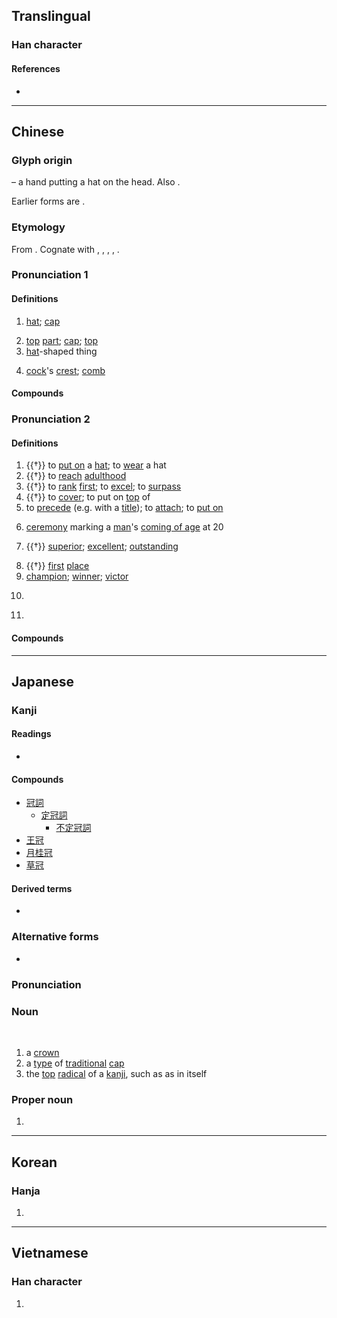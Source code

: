 {{character info/new}}
{{also|冦}}
==Translingual==

===Han character===
{{Han char|rn=14|rad=冖|as=07|sn=9|four=37214|canj=BMUI|ids=⿱冖㝴}}

====References====
* {{Han ref|kx=0130.230|dkj=01580|dj=0292.270|hdz=10303.180|uh=51A0|ud=20896|bh=AB61|bd=43873}}

----

==Chinese==
{{zh-forms|alt=𠖌,𠙙,𠜍,𢃙}}

===Glyph origin===
{{Han etym}}
{{Han compound|冖|元|寸|ls=psc|c1=s|c2=p|c3=s|t1=hat|t2=head|t3=hand}} – a hand putting a hat on the head. Also {{liushu|ic|nocap=1|adj=y}}.

Earlier forms are {{Han compound|冃|元|ls=psc|c1=s|c2=p|t1=hat|nocap=1|adj=y}}.

===Etymology===
From {{inh|zh|sit-pro|*(g/k)wa-n||to put on; to wear; to clothe}}. Cognate with {{cog|bo|བགོ||to put on; to wear; clothing}}, {{m|bo|གོས||clothes; garments; dress}}, {{m|bo|གོན}}, {{m|bo|གྱོན||to put on; to wear}}, {{m|bo|སྐོན||to dress; to clothe}}.

===Pronunciation 1===
{{zh-pron
|m=guān
|c=gun1
|h=pfs=kôn
|md=guăng
|mn=koàn
|w=1kuoe
|mc=1
|oc=1,1
|cat=n
}}

====Definitions====
{{zh-hanzi}}

# [[hat]]; [[cap]]
#: {{zh-x|皇冠{guān}|crown}}
# [[top]] [[part]]; [[cap]]; [[top]]
# [[hat]]-shaped thing
#: {{zh-x|花冠{guān}|wreath; crown}}
#: {{zh-x|雞冠{guān}|cockscomb}}
# [[cock]]'s [[crest]]; [[comb]]

====Compounds====
{{zh-der|不冠不帶|倒冠落佩|儒冠|優孟衣冠|免冠|免冠解印|冠冕|冠冕堂皇|冠冕衣裳|冠子|冠子蟲|冠履|冠履倒易|冠履倒置|冠履無爽|冠帔|冠帶|冠帶官|冠族|冠服|冠毛|冠狀動脈|冠狀動脈硬化症|冠玉|冠芽|冠蓋|冠蓋如雲|冠蓋相屬|冠蓋相望|冠蓋雲集|冠蓋高舉|冠道履仁|加冠|加冠進祿|南冠|南冠楚囚|南州冠冕|合瓣花冠|后冠|國冠|壺狀花冠|天冠地屨|女冠|峨冠|峨冠博帶|巾冠|平天冠|張冠李戴|彈冠|彈冠振衣|彈冠相慶|彈冠結綬|怒髮衝冠|披髮纓冠|挂冠|挂衣冠|掛冠|掛冠歸里|掛冠而去|新沐者必彈冠，新浴者必振衣|月桂冠|木猴而冠|束帶頂冠|束髮金冠|桂冠|桂冠詩人|極冠|正冠李下|正冠納履|沐猴而冠|沐猴衣冠|法冠|漏斗狀花冠|濯纓彈冠|獬豸冠|王冠|王貢彈冠|瓜田不納履，李下不整冠|皇冠|皮冠|素冠|縞冠|纓冠|罟罟冠|美如冠玉|羽冠|肉冠|花冠|蟬冠|衝冠|衝冠髮怒|衣冠|衣冠不整|衣冠中人|衣冠優孟|衣冠冢|衣冠塚|衣冠子女|衣冠文物|衣冠梟獍|衣冠楚楚|衣冠沐猴|衣冠濟楚|衣冠濟濟|衣冠甚偉|衣冠盛事|衣冠禮樂|衣冠禽獸|衣冠緒餘|衣冠藍縷|衣冠赫奕|衣冠輻湊|衣冠雲集|衣冠齊楚|紫金冠|被髮纓冠|裂冠毀冕|角冠|貂蟬冠|貢禹彈冠|輻狀花冠|通天冠|進賢冠|道冠兒|道袍竹冠|金冠|雞冠|雞冠石|雞冠花|離瓣花冠|面如冠玉|馬冠|高冠博帶|高冠敞袖|髮上指冠|髮上衝冠|髮踊衝冠|鳳冠|鳳冠霞帔|鵔鸃冠|鶡冠|鶡冠子|鷸冠|鹿皮冠|黃冠|黑冠麻鷺|齒冠|冠帶流傳|冠帶之國}}

===Pronunciation 2===
{{zh-pron
|m=guàn
|c=gun3
|h=pfs=kon
|md=guáng
|mn=qz,twv,xm,zz:koàn/tw:koan
|w=2kuoe
|mc=2
|oc=2,2
|cat=v,a,n,pn
}}

====Definitions====
{{zh-hanzi}}

# {{†}} to [[put on]] a [[hat]]; to [[wear]] a hat
# {{†}} {{lb|zh|of a male}} to [[reach]] [[adulthood]]
# {{†}} to [[rank]] [[first]]; to [[excel]]; to [[surpass]]
# {{†}} to [[cover]]; to put on [[top]] of
# to [[precede]] (e.g. with a [[title]]); to [[attach]]; to [[put on]]
# {{lb|zh|historical}} [[ceremony]] marking a [[man]]'s [[coming of age]] at 20
# {{†}} [[superior]]; [[excellent]]; [[outstanding]]
#: {{zh-x|冠軍|champion}}
# {{†}} [[first]] [[place]]
# [[champion]]; [[winner]]; [[victor]]
# {{lb|zh|linguistics}} {{zh-short|冠詞|[[article]]}}
# {{surname|lang=zh}}

====Compounds====
{{zh-der|fold=1|三冠王|不定冠詞|冠世之才|冠子|冠禮|冠絕|冠絕古今|冠群|冠者|冠詞|冠軍|冠軍賽|勇冠三軍|及冠|奪冠|弱冠|未冠|氣冠三軍|沐猴冠冕|濯冠|笄冠|美冠一方|虎而冠|豔冠群芳|貴冠履，忘頭足|超今冠古|連冠|冠亞軍}}

----

==Japanese==

===Kanji===
{{ja-kanji|grade=c|rs=冖07}}

====Readings====
* {{ja-readings|goon=[[かん]] (kan)|kanon=[[かん]] (kan)|kun=[[かんむり]] (kanmuri)}}

====Compounds====
* [[冠詞]]
** [[定冠詞]]
*** [[不定冠詞]]
* [[王冠]]
* [[月桂冠]]
* [[草冠]]

====Derived terms====
* {{l|ja|瓜田に履を納れず、李下に冠を正さず}}

===Alternative forms===
{{wikipedia|lang=ja}}
{{ja-kanjitab|yomi=o|かん}}
{{ja-kanjitab|yomi=irr|sort=かぶり|かんむり|k1=かぶり}}
{{ja-kanjitab|yomi=irr|sort=かむり|かんむり|k1=かむり}}
{{ja-kanjitab|yomi=k|かんむり}}
* {{ja-r|被り|かぶり}}

===Pronunciation===
{{ja-pron|acc2=3|y=k|かんむり|acc=h}}
{{ja-pron|acc=h|y=i|かむり}}
{{ja-pron|acc=3|y=i|かぶり}}
{{ja-pron|acc=a|y=o|かん}}

===Noun===
{{ja-noun|かんむり|かむり|かぶり}}<br>{{ja-altread|hira=かん|hhira=くわん}}

# a [[crown]] {{gloss|royal headdress}}
# a [[type]] of [[traditional]] [[cap]]
# the [[top]] [[radical]] of a [[kanji]], such as {{lang|ja|冖}} as in {{lang|ja|冠}} itself

{{topics|ja|Headwear|Orthography|sort=かんむり}}

===Proper noun===
{{ja-pos|proper|かんむり}}

# {{surname|lang=ja|sort=かんむり}}

----

==Korean==

===Hanja===
{{ko-hanja|hangeul=관|eumhun=[[갓]] 관|rv=gwan|mr=kwan}}

# {{defn|lang=ko|sort=冖07}}

----

==Vietnamese==

===Han character===
{{vi-hantu|[[quan]], [[quán]]|rs=冖07}}

# {{defn|lang=vi|sort=冖07}}